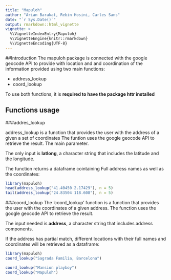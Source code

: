 ```yaml
---
title: "Mapuloh"
author: "Arian Barakat, Rebin Hosini, Carles Sans"
date: "`r Sys.Date()`"
output: rmarkdown::html_vignette
vignette: >
  %\VignetteIndexEntry{Mapuloh}
  %\VignetteEngine{knitr::rmarkdown}
  %\VignetteEncoding{UTF-8}
---
```

##Introduction
The mapuloh package is connected with the google geocode API to provide with location and and coordination of the information provided using two main functions: 


- address_lookup
- coord_lookup

To use both functions, it is **required to have the package httr installed** 

## Functions usage

###addres_lookup

address_lookup is a function that provides the user with the address of a given a set of coordinates The funtion uses the google geocode API to retrieve the result. The main parameter. 

The only input is **latlong**, a character string that includes the latitude and the longitude.

The function returns a dataframe cointaining Full address names as well as the coordinates:

```r
library(mapuloh)
head(address_lookup("41.40450 2.17429"), n = 5)
tail(address_lookup("24.83504 118.608"), n = 5)

```


###coord_lookup
The 'coord_lookup' function is a function that provides the user with the coordinates of a given address. The function uses the google geocode API to retrieve the result.

The input needed is **address**, a character string that includes address components.

If the address has partial match, different locations with their full names and  coordinates will be retrieved as a dataframe:

```r
library(mapuloh)
coord_lookup("Sagrada Familia, Barcelona")

coord_lookup("Mansion playboy")
coord_lookup("Mapuloh")


```


